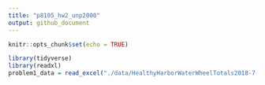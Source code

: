 ```yaml
---
title: "p8105_hw2_unp2000"
output: github_document
---
```


```r
knitr::opts_chunk$set(echo = TRUE)

library(tidyverse)
library(readxl)
problem1_data = read_excel("./data/HealthyHarborWaterWheelTotals2018-7-28.xlsx")

```
